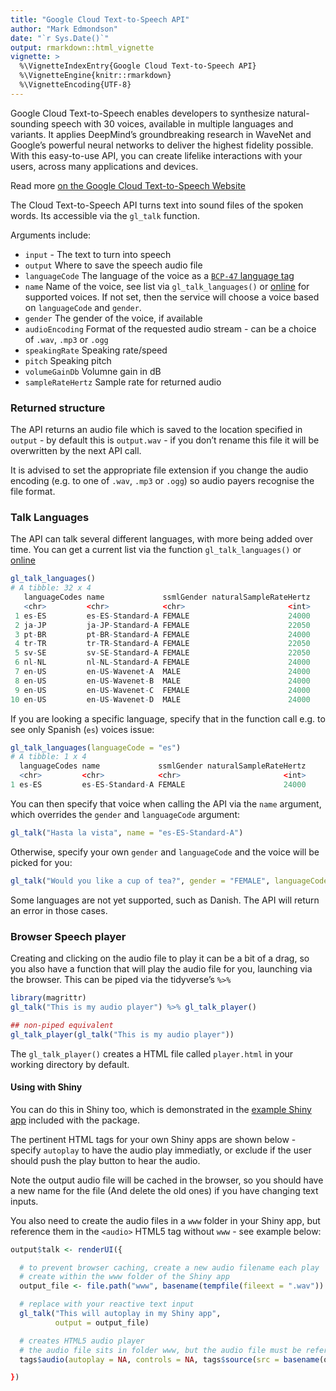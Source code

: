 ```yaml
---
title: "Google Cloud Text-to-Speech API"
author: "Mark Edmondson"
date: "`r Sys.Date()`"
output: rmarkdown::html_vignette
vignette: >
  %\VignetteIndexEntry{Google Cloud Text-to-Speech API}
  %\VignetteEngine{knitr::rmarkdown}
  %\VignetteEncoding{UTF-8}
---
```


Google Cloud Text-to-Speech enables developers to synthesize natural-sounding speech with 30 voices, available in multiple languages and variants. It applies DeepMind’s groundbreaking research in WaveNet and Google’s powerful neural networks to deliver the highest fidelity possible. With this easy-to-use API, you can create lifelike interactions with your users, across many applications and devices.

Read more [on the Google Cloud Text-to-Speech Website](https://cloud.google.com/text-to-speech/)

The Cloud Text-to-Speech API turns text into sound files of the spoken words.  Its accessible via the `gl_talk` function.

Arguments include:

* `input` - The text to turn into speech
* `output` Where to save the speech audio file
* `languageCode` The language of the voice as a [`BCP-47` language tag](https://tools.ietf.org/html/bcp47)
* `name` Name of the voice, see list via `gl_talk_languages()` or [online](https://cloud.google.com/text-to-speech/docs/voices) for supported voices.  If not set, then the service will choose a voice based on `languageCode` and `gender`.
* `gender` The gender of the voice, if available
* `audioEncoding` Format of the requested audio stream - can be a choice of `.wav`, `.mp3` or `.ogg`
* `speakingRate` Speaking rate/speed
* `pitch` Speaking pitch
* `volumeGainDb` Volumne gain in dB
* `sampleRateHertz` Sample rate for returned audio

### Returned structure

The API returns an audio file which is saved to the location specified in `output` - by default this is `output.wav` - if you don't rename this file it will be overwritten by the next API call.  

It is advised to set the appropriate file extension if you change the audio encoding (e.g. to one of `.wav`, `.mp3` or `.ogg`) so audio payers recognise the file format. 

### Talk Languages

The API can talk several different languages, with more being added over time.  You can get a current list via the function `gl_talk_languages()` or [online](https://cloud.google.com/text-to-speech/docs/voices)

```r
gl_talk_languages()
# A tibble: 32 x 4
   languageCodes name             ssmlGender naturalSampleRateHertz
   <chr>         <chr>            <chr>                       <int>
 1 es-ES         es-ES-Standard-A FEMALE                      24000
 2 ja-JP         ja-JP-Standard-A FEMALE                      22050
 3 pt-BR         pt-BR-Standard-A FEMALE                      24000
 4 tr-TR         tr-TR-Standard-A FEMALE                      22050
 5 sv-SE         sv-SE-Standard-A FEMALE                      22050
 6 nl-NL         nl-NL-Standard-A FEMALE                      24000
 7 en-US         en-US-Wavenet-A  MALE                        24000
 8 en-US         en-US-Wavenet-B  MALE                        24000
 9 en-US         en-US-Wavenet-C  FEMALE                      24000
10 en-US         en-US-Wavenet-D  MALE                        24000
```

If you are looking a specific language, specify that in the function call e.g. to see only Spanish (`es`)
voices issue:

```r
gl_talk_languages(languageCode = "es")
# A tibble: 1 x 4
  languageCodes name             ssmlGender naturalSampleRateHertz
  <chr>         <chr>            <chr>                       <int>
1 es-ES         es-ES-Standard-A FEMALE                      24000
```

You can then specify that voice when calling the API via the `name` argument, which overrides the `gender` and `languageCode` argument:

```r
gl_talk("Hasta la vista", name = "es-ES-Standard-A")
```

Otherwise, specify your own `gender` and `languageCode` and the voice will be picked for you:

```r
gl_talk("Would you like a cup of tea?", gender = "FEMALE", languageCode = "en-GB")
```

Some languages are not yet supported, such as Danish.  The API will return an error in those cases. 

### Browser Speech player

Creating and clicking on the audio file to play it can be a bit of a drag, so you also have a function that will play the audio file for you, launching via the browser.  This can be piped via the tidyverse's `%>%`

```r
library(magrittr)
gl_talk("This is my audio player") %>% gl_talk_player()

## non-piped equivalent
gl_talk_player(gl_talk("This is my audio player"))
```

The `gl_talk_player()` creates a HTML file called `player.html` in your working directory by default.

#### Using with Shiny

You can do this in Shiny too, which is demonstrated in the [example Shiny app](https://github.com/ropensci/googleLanguageR/tree/master/inst/shiny/capture_speech) included with the package.

The pertinent HTML tags for your own Shiny apps are shown below - specify `autoplay` to have the audio play immediatly, or exclude if the user should push the play button to hear the audio.  

Note the output audio file will be cached in the browser, so you should have a new name for the file (And delete the old ones) if you have changing text inputs.

You also need to create the audio files in a `www` folder in your Shiny app, but reference them in the `<audio>` HTML5 tag without `www` - see example below:

```r
output$talk <- renderUI({

  # to prevent browser caching, create a new audio filename each play
  # create within the www folder of the Shiny app
  output_file <- file.path("www", basename(tempfile(fileext = ".wav"))

  # replace with your reactive text input
  gl_talk("This will autoplay in my Shiny app", 
          output = output_file)

  # creates HTML5 audio player
  # the audio file sits in folder www, but the audio file must be referenced without www
  tags$audio(autoplay = NA, controls = NA, tags$source(src = basename(output_file)))

})
```


